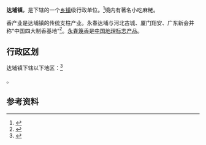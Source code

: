 {{中国乡级行政区|35/05/25/105/000}}

'''达埔镇'''，是{{PRC admin/fullname|35/05/25/105/000|3}}下辖的一个[[乡镇|乡镇]]级行政单位。<ref>{{PRC admin/ref sgc|{{PRC admin/parent|35/05/25/105/000}}}}</ref>境内有著名小吃麻粩。

香产业是达埔镇的传统支柱产业。永春达埔与河北古城、厦门翔安、广东新会并称“中国四大制香基地”<ref>{{cite web|author1=谢玉妹|title=300年专注“海丝舶来品” 永春获称“中国香都”|url=http://qz.fjsen.com/2014-07/22/content_14537847.htm|website=东南网|accessdate=2015-08-27|archive-date=2016-03-04|archive-url=https://web.archive.org/web/20160304081503/http://qz.fjsen.com/2014-07/22/content_14537847.htm|dead-url=no}}</ref>。[[永春篾香|永春篾香]]是[[中国地理标志产品|中国地理标志产品]]。

== 行政区划 ==

达埔镇下辖以下地区：<ref>{{PRC admin/ref sgc|35/05/25/105/000}}</ref>

{{PRC admin/children|35/05/25/105/000}}。

== 参考资料 ==
{{reflist}}

{{行政区划小作品}}
{{PRC admin/navcat|35/05/25/105/000}}